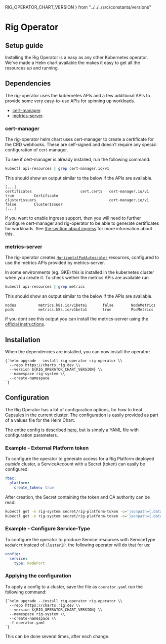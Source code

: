 RIG_OPERATOR_CHART_VERSION
} from "../../../src/constants/versions"

# Rig Operator

## Setup guide

Installing the Rig Operator is a easy as any other Kubernetes operator. We've made a
Helm chart available the makes it easy to get all the resources up and running.

## Dependencies

The rig-operator uses the kubernetes APIs and a few additional APIs to provide
some very easy-to-use APIs for spinning up workloads.

- [cert-manager](https://cert-manager.io/).
- [metrics-server](https://github.com/kubernetes-sigs/metrics-server).

### cert-manager

The rig-operator helm chart uses cert-manager to create a certificate for the
CRD webhooks. These are self-signed and doesn't require any special
configuration of cert-manager.

To see if cert-manager is already installed, run the following command:

```bash
kubectl api-resources | grep cert-manager.io/v1
```

This should show an output similar to the below if the APIs are available.

```
[...]
certificates                      cert,certs   cert-manager.io/v1                     true         Certificate
clusterissuers                                 cert-manager.io/v1                     false        ClusterIssuer
[...]
```

If you want to enable ingress support, then you will need to further configure
cert-manager and rig-operator to be able to generate certificates for
workloads. See [the section about ingress](/operator-manual/ingress) for more
information about this.

### metrics-server

The rig-operator creates
[`HorizontalPodAutoscaler`](https://kubernetes.io/docs/tasks/run-application/horizontal-pod-autoscale/)
resources, configured to use the metrics APIs provided by metrics-server.

In some environments (eg. GKE) this is installed in the kubernetes cluster when
you create it. To check wether the metrics APIs are available run

```bash
kubectl api-resources | grep metrics
```

This should show an output similar to the below if the APIs are available.

```
nodes          metrics.k8s.io/v1beta1       false        NodeMetrics
pods           metrics.k8s.io/v1beta1       true         PodMetrics
```

If you dont see this output you can install the metrics-server using the
[official
instructions](https://github.com/kubernetes-sigs/metrics-server#installation).

## Installation

When the dependencies are installed, you can now install the operator:

<pre><code className="language-bash">{`helm upgrade --install rig-operator rig-operator \\
  --repo https://charts.rig.dev \\
  --version ${RIG_OPERATOR_CHART_VERSION} \\
  --namespace rig-system \\
  --create-namespace
`}</code></pre>


## Configuration

The Rig Operator has a lot of configuration options, for how to treat Capsules in
the current cluster. The configuration is easily provided as part of a values file for
the Helm Chart.

The entire config is described [here](https://github.com/rigdev/rig/blob/main/deploy/charts/rig-operator/values.yaml),
but is simply a YAML file with configuration parameters.

### Example - External Platform token

To configure the operator to generate access for a Rig Platform deployed *outside*
cluster, a ServiceAccount with a Secret (token) can easily be configured:

```yaml
rbac:
  platform:
    create_token: true
```

After creation, the Secret containing the token and CA authority can be read:

```bash
kubectl get -n rig-system secret/rig-platform-token -o='jsonpath={.data.token}' | base64 -d
kubectl get -n rig-system secret/rig-platform-token -o='jsonpath={.data.ca\.crt}' | base64 -d
```

### Example - Configure Service-Type

To configure the operator to produce Service resources with ServiceType `NodePort` instead of `ClusterIP`,
the following operator will do that for us:

```yaml
config:
  service:
    type: NodePort
```

### Applying the configuration

To apply a config to a cluster, save the file as `operator.yaml` run the following command:

<pre><code className="language-bash">{`helm upgrade --install rig-operator rig-operator \\
  --repo https://charts.rig.dev \\
  --version ${RIG_OPERATOR_CHART_VERSION} \\
  --namespace rig-system \\
  --create-namespace \\
  -f operator.yaml
`}</code></pre>

This can be done several times, after each change.
